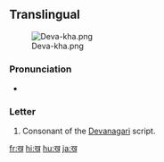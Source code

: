 {{also|ख़}}
==Translingual==
[[File:Deva-kha.png|thumb]]

===Pronunciation===
* {{IPA|/kʰə/}}

===Letter===
{{mul-deva|kha}}

# Consonant of the [[Devanagari]] script.

[[fr:ख]]
[[hi:ख]]
[[hu:ख]]
[[ja:ख]]